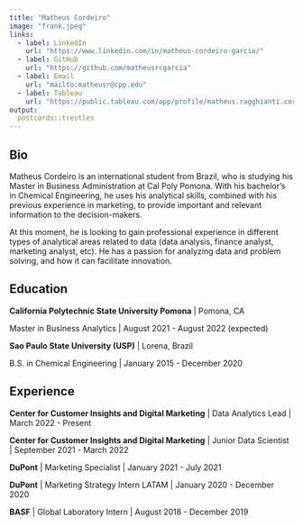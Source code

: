 ```yaml
---
title: "Matheus Cordeiro"
image: "frank.jpeg"
links:
  - label: LinkedIn
    url: "https://www.linkedin.com/in/matheus-cordeiro-garcia/"
  - label: GitHub
    url: "https://github.com/matheusrcgarcia"
  - label: Email
    url: "mailto:matheusr@cpp.edu"
  - label: Tableau
    url: "https://public.tableau.com/app/profile/matheus.ragghianti.cordeiro.de.garcia#!/?newProfile=&activeTab=0"    
output:
  postcards::trestles
---
```

 
## Bio

Matheus Cordeiro is an international student from Brazil, who is studying his Master in Business Administration at Cal Poly Pomona. With his bachelor's in Chemical Engineering, he uses his analytical skills, combined with his previous experience in marketing, to provide important and relevant information to the decision-makers. 

At this moment, he is looking to gain professional experience in different types of analytical areas related to data (data analysis, finance analyst, marketing analyst, etc). He has a passion for analyzing data and problem solving, and how it can facilitate innovation.

## Education

**California Polytechnic State University Pomona** | Pomona, CA

Master in Business Analytics | August 2021 - August 2022 (expected)

**Sao Paulo State University (USP)** | Lorena, Brazil

B.S. in Chemical Engineering | January 2015 - December 2020

## Experience

**Center for Customer Insights and Digital Marketing** | Data Analytics Lead | March 2022 - Present

**Center for Customer Insights and Digital Marketing** | Junior Data Scientist | September 2021 - March 2022

**DuPont** | Marketing Specialist | January 2021 - July 2021

**DuPont** | Marketing Strategy Intern LATAM | January 2020 - December 2020

**BASF** | Global Laboratory Intern | August 2018 - December 2019


